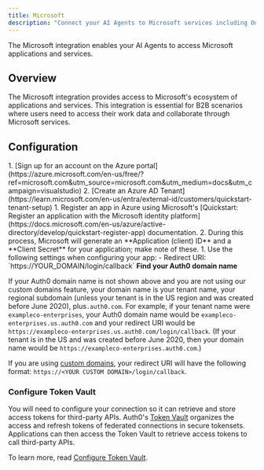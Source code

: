 ```yaml
---
title: Microsoft
description: "Connect your AI Agents to Microsoft services including Outlook, Teams, OneDrive, and more."
---
```


The Microsoft integration enables your AI Agents to access Microsoft applications and services.

## Overview

The Microsoft integration provides access to Microsoft's ecosystem of applications and services. This integration is essential for B2B scenarios where users need to access their work data and collaborate through Microsoft services.

## Configuration

<Steps>
  <Step title="Set up Azure account">
    1. [Sign up for an account on the Azure portal](https://azure.microsoft.com/en-us/free/?ref=microsoft.com&utm_source=microsoft.com&utm_medium=docs&utm_campaign=visualstudio)
    2. [Create an Azure AD Tenant](https://learn.microsoft.com/en-us/entra/external-id/customers/quickstart-tenant-setup)
  </Step>
  <Step title="Set up app in Microsoft">
    1. Register an app in Azure using Microsoft's [Quickstart: Register an application with the Microsoft identity platform](https://docs.microsoft.com/en-us/azure/active-directory/develop/quickstart-register-app) documentation.
    2. During this process, Microsoft will generate an **Application (client) ID** and a **Client Secret** for your application; make note of these.
  </Step>
  <Step title="Configure for Auth0">
    1. Use the following settings when configuring your app:
      - Redirect URI: `https://YOUR_DOMAIN/login/callback`
  </Step>
</Steps>

<Info>
<b>Find your Auth0 domain name</b>

If your Auth0 domain name is not shown above and you are not using our custom domains feature, your domain name is your tenant name, your regional subdomain (unless your tenant is in the US region and was created before June 2020), plus`.auth0.com`. For example, if your tenant name were `exampleco-enterprises`, your Auth0 domain name would be `exampleco-enterprises.us.auth0.com` and your redirect URI would be `https://exampleco-enterprises.us.auth0.com/login/callback`. (If your tenant is in the US and was created before June 2020, then your domain name would be `https://exampleco-enterprises.auth0.com`.)

If you are using [custom domains](https://auth0.com/docs/custom-domains), your redirect URI will have the following format: `https://<YOUR CUSTOM DOMAIN>/login/callback`.
</Info>

### Configure Token Vault

You will need to configure your connection so it can retrieve and store access tokens for third-party APIs. Auth0's [Token Vault](https://auth0.com/docs/secure/tokens/token-vault) organizes the access and refresh tokens of federated connections in secure tokensets. Applications can then access the Token Vault to retrieve access tokens to call third-party APIs.

To learn more, read [Configure Token Vault](https://auth0.com/docs/secure/tokens/token-vault/configure-token-vault).